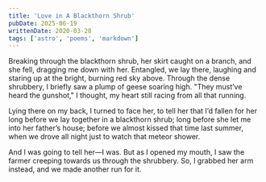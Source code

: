 ```yaml
---
title: 'Love in A Blackthorn Shrub'
pubDate: 2025-06-19
writtenDate: 2020-03-28
tags: ['astro', 'poems', 'markdown']
---
```


Breaking through the blackthorn shrub,
her skirt caught on a branch,
and she fell, dragging me down with her.
Entangled, we lay there, laughing
and staring up at the bright, burning red sky above.
Through the dense shrubbery,
I briefly saw a plump of geese soaring high.
"They must’ve heard the gunshot," I thought,
my heart still racing from all that running.

Lying there on my back,
I turned to face her,
to tell her that I’d fallen for her long before
we lay together in a blackthorn shrub;
long before she let me into her father’s house;
before we almost kissed that time last summer,
when we drove all night just to watch that meteor shower.

And I was going to tell her—I was.
But as I opened my mouth,
I saw the farmer creeping towards us through the shrubbery.
So, I grabbed her arm instead,
and we made another run for it.
